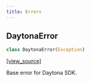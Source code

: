 ```yaml
---
title: Errors
---
```


<a id="daytona_sdk.common.errors.DaytonaError"></a>
## DaytonaError

```python
class DaytonaError(Exception)
```

[[view_source]](https://github.com/daytonaio/sdk/blob/30e0dfde8952b2e6369d58daec6da9433471b811/packages/python/src/daytona_sdk/common/errors.py#L1)

Base error for Daytona SDK.



